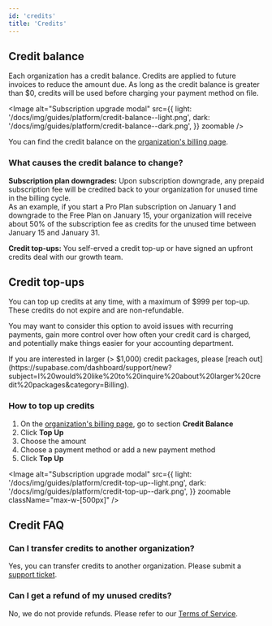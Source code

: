 ```yaml
---
id: 'credits'
title: 'Credits'
---
```


## Credit balance
Each organization has a credit balance. Credits are applied to future invoices to reduce the amount due. As long as the credit balance is greater than $0, credits will be used before charging your payment method on file.

<Image
  alt="Subscription upgrade modal"
  src={{
    light: '/docs/img/guides/platform/credit-balance--light.png',
    dark: '/docs/img/guides/platform/credit-balance--dark.png',
  }}
  zoomable
/>

You can find the credit balance on the [organization's billing page](https://supabase.com/dashboard/org/_/billing).

### What causes the credit balance to change?
**Subscription plan downgrades:** Upon subscription downgrade, any prepaid subscription fee will be credited back to your organization for unused time in the billing cycle.\
As an example, if you start a Pro Plan subscription on January 1 and downgrade to the Free Plan on January 15, your organization will receive about 50% of the subscription fee as credits for the unused time between January 15 and January 31.

**Credit top-ups:** You self-erved a credit top-up or have signed an upfront credits deal with our growth team.

## Credit top-ups
You can top up credits at any time, with a maximum of $999 per top-up. These credits do not expire and are non-refundable.

You may want to consider this option to avoid issues with recurring payments, gain more control over how often your credit card is charged, and potentially make things easier for your accounting department.

<Admonition type="info">
  If you are interested in larger (> $1,000) credit packages, please [reach out](https://supabase.com/dashboard/support/new?subject=I%20would%20like%20to%20inquire%20about%20larger%20credit%20packages&category=Billing).
</Admonition>

### How to top up credits
1. On the [organization's billing page](https://supabase.com/dashboard/org/_/billing), go to section **Credit Balance**
2. Click **Top Up**
3. Choose the amount
4. Choose a payment method or add a new payment method
5. Click **Top Up**

<Image
  alt="Subscription upgrade modal"
  src={{
    light: '/docs/img/guides/platform/credit-top-up--light.png',
    dark: '/docs/img/guides/platform/credit-top-up--dark.png',
  }}
  zoomable
  className="max-w-[500px]"
/>

## Credit FAQ
### Can I transfer credits to another organization?
Yes, you can transfer credits to another organization. Please submit a [support ticket](https://supabase.help).

### Can I get a refund of my unused credits?
No, we do not provide refunds. Please refer to our [Terms of Service](https://supabase.com/terms#1-fees).



